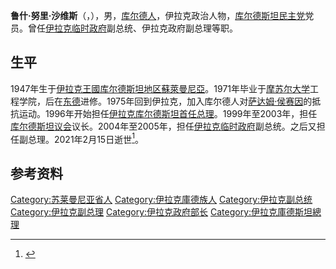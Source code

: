 {{Infobox Prime Minister
|name           = 鲁什·沙维斯
|native_name    = Rowsch Shaways
|image          = Rowsch Shaways.jpg
|caption        = 2011年
|office         = {{IRQ}}副总理
|term_start     = 2014年10月18日
|term_end       = 2015年8月10日
|primeminister  = [[海德尔·阿巴迪|海德尔·阿巴迪]]
|successor      = {{le|霍舍爾·澤巴里|Hoshyar Zebari}}
|term_start1    = 2009年8月20日
|term_end1      = 2014年9月8日
|primeminister1 = [[努里·马利基|努里·马利基]]
|alongside1     = 
|predecessor1   = [[巴尔哈姆·萨利赫|巴尔哈姆·萨利赫]]
|successor1     = {{le|霍舍爾·澤巴里|Hoshyar Zebari}}
|term_start2    = 2005年4月7日
|term_end2      = 2006年5月20日
|primeminister2 = [[易卜拉欣·贾法里|易卜拉欣·贾法里]]<br>[[努里·马利基|努里·马利基]]
|predecessor2   = [[巴尔哈姆·萨利赫|巴尔哈姆·萨利赫]]
|successor2     = [[巴尔哈姆·萨利赫|巴尔哈姆·萨利赫]]
|office3        = {{flagicon|IRQ|2004}} [[伊拉克临时政府|伊拉克临时政府]]副总统
|alongside3     = [[易卜拉欣·贾法里|易卜拉欣·贾法里]]
|term_start3    = 2004年6月1日
|term_end3      = 2005年4月7日
|president3     = [[加齐·亚瓦尔|加齐·亚瓦尔]]
|predecessor3   = [[塔哈·亚辛·拉马丹|塔哈·亚辛·拉马丹]]
|successor3     = [[加齐·亚瓦尔|加齐·亚瓦尔]]<br>[[阿迪勒·阿卜杜勒-迈赫迪|阿迪勒·阿卜杜勒-迈赫迪]]
|office4        = {{flagicon|Iraqi Kurdistan}} 伊拉克[[库尔德斯坦议会|库尔德斯坦议会]]议长
|term_start4    = 1999年10月
|term_end4      = 2003年1月
|predecessor4   = {{le|賈瓦·納米克|Jawhar Namiq}}
|successor4     = {{le|卡迈勒·弗兰克|Kamal Fuad}}
|office5        = {{flagicon|Iraqi Kurdistan}} [[伊拉克库尔德斯坦总理|伊拉克库尔德斯坦总理]]
|president5     = [[马苏德·巴尔扎尼|马苏德·巴尔扎尼]]
|term_start5    = 1996年9月26日
|term_end5      = 1999年12月20日
|predecessor5   = 首任
|successor5     = {{le|内奇尔万·巴尔扎尼|Nechirvan Barzani}}
|birth_date     = {{birth date|1947|12|7}}
|birth_place    = {{flag|Kingdom of Iraq}}[[伊拉克库尔德斯坦|庫爾德斯坦]][[蘇萊曼尼亞|蘇萊曼尼亞]]
|death_date     = {{death date and age|2021|2|15|1947|12|7}}
|death_place    = {{IRQ}}[[伊拉克库尔德斯坦|库尔德斯坦]][[阿尔贝拉|阿尔贝拉]]
|party          = {{flagicon image|Flag of the KDP.svg}} [[库尔德斯坦民主党|库尔德斯坦民主党]]
|religion       = [[逊尼派|逊尼派]]
|children       = 3
}}

'''鲁什·努里·沙维斯'''（{{lang-ku|رۆژ نووری شاوەیس}}，{{bd|1947年|12月7日|2021年|2月15日|catIdx=Shaways}}），男，[[库尔德人|库尔德人]]，伊拉克政治人物，[[库尔德斯坦民主党|库尔德斯坦民主党]]党员。曾任[[伊拉克临时政府|伊拉克临时政府]]副总统、伊拉克政府副总理等职。

==生平==
1947年生于[[伊拉克王國|伊拉克王國]][[伊拉克库尔德斯坦|库尔德斯坦地区]][[蘇萊曼尼亞|蘇萊曼尼亞]]。1971年毕业于[[摩苏尔大学|摩苏尔大学]]工程学院，后在[[东德|东德]]进修。1975年回到伊拉克，加入库尔德人对[[萨达姆·侯赛因|萨达姆·侯赛因]]的抵抗运动。1996年开始担任[[伊拉克库尔德斯坦总理|伊拉克库尔德斯坦首任总理]]。1999年至2003年，担任[[库尔德斯坦议会|库尔德斯坦议会]]议长。2004年至2005年，担任[[伊拉克临时政府|伊拉克临时政府]]副总统。之后又担任副总理。2021年2月15日逝世<ref>{{cite web |title=Prominent Kurdish politician Rowsch Shaways dies at 74 |url=https://www.kurdistan24.net/en/story/23945-Prominent-Kurdish-politician-Rowsch-Shaways-dies-at-74 |publisher=Kurdistan24 |language=en |date=2021-02-15}}</ref>。
==参考资料==
{{Reflist}}

{{Authority control}}
{{DEFAULTSORT:Shaways, Rowsch}}
[[Category:苏莱曼尼亚省人|Category:苏莱曼尼亚省人]]
[[Category:伊拉克庫德族人|Category:伊拉克庫德族人]]
[[Category:伊拉克副总统|Category:伊拉克副总统]]
[[Category:伊拉克副总理|Category:伊拉克副总理]]
[[Category:伊拉克政府部长|Category:伊拉克政府部长]]
[[Category:伊拉克庫德斯坦總理|Category:伊拉克庫德斯坦總理]]